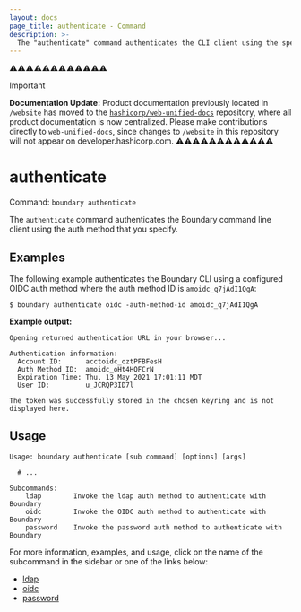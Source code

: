 ```yaml
---
layout: docs
page_title: authenticate - Command
description: >-
  The "authenticate" command authenticates the CLI client using the specified auth method.
---
```


⚠️⚠️⚠️⚠️⚠️⚠️⚠️⚠️⚠️⚠️⚠️⚠️
> [!IMPORTANT]  
> **Documentation Update:** Product documentation previously located in `/website` has moved to the [`hashicorp/web-unified-docs`](https://github.com/hashicorp/web-unified-docs) repository, where all product documentation is now centralized. Please make contributions directly to `web-unified-docs`, since changes to `/website` in this repository will not appear on developer.hashicorp.com.
⚠️⚠️⚠️⚠️⚠️⚠️⚠️⚠️⚠️⚠️⚠️⚠️

# authenticate

Command: `boundary authenticate`

The `authenticate` command authenticates the Boundary command line client using the auth method that you specify.


## Examples

The following example authenticates the Boundary CLI using a configured OIDC auth method where the auth method ID is `amoidc_q7jAdI1QgA`:


```shell-session
$ boundary authenticate oidc -auth-method-id amoidc_q7jAdI1QgA
```

**Example output:**

<CodeBlockConfig hideClipboard>

```plaintext
Opening returned authentication URL in your browser...

Authentication information:
  Account ID:      acctoidc_oztPFBFesH
  Auth Method ID:  amoidc_oHt4HQFCrN
  Expiration Time: Thu, 13 May 2021 17:01:11 MDT
  User ID:         u_JCRQP3ID7l

The token was successfully stored in the chosen keyring and is not displayed here.
```

</CodeBlockConfig>

## Usage

<CodeBlockConfig hideClipboard>

```shell-session
Usage: boundary authenticate [sub command] [options] [args]

  # ...

Subcommands:
    ldap        Invoke the ldap auth method to authenticate with Boundary
    oidc        Invoke the OIDC auth method to authenticate with Boundary
    password    Invoke the password auth method to authenticate with Boundary
```

</CodeBlockConfig>

For more information, examples, and usage, click on the name
of the subcommand in the sidebar or one of the links below:

- [ldap](/boundary/docs/commands/authenticate/ldap)
- [oidc](/boundary/docs/commands/authenticate/oidc)
- [password](/boundary/docs/commands/authenticate/password)
